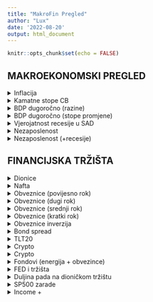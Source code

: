 ```yaml
---
title: "MakroFin Pregled"
author: "Lux"
date: '2022-08-20'
output: html_document
---
```


```r
knitr::opts_chunk$set(echo = FALSE)
```




## MAKROEKONOMSKI PREGLED


<details>
  <summary>Inflacija</summary>


```r
library(WDI)
library(ggplot2)
library(tidyverse)

dat = WDI(indicator='FP.CPI.TOTL.ZG',
          country=c('FR','GB','US','DE','IT','ES'),
          start=1960, end=2021)



ggplot(dat, aes(year, FP.CPI.TOTL.ZG, color=country)) +
  geom_line() + 
  xlab('Year') +
  ylab('CPI %') + 
  theme_bw()

```

```r

# see package tutorial at:
# https://github.com/mingjerli/IMFData
# also: https://meshry.com/blog/downloading-data-from-the-imf-api-using-r/

library(IMFData)
 

# search for data
availableDB <- DataflowMethod()
availableDB$DatabaseID#[127]
grep("rate",availableDB$DatabaseText)
availableDB$DatabaseText[grep(" Monetary and Financial Statistics",availableDB$DatabaseText)]
CPI.available.codes <- DataStructureMethod("MFS")
CodeSearch(CPI.available.codes, "CL_INDICATOR_CPI", "")


names(CPI.available.codes)
CPI.available.codes[[3]]


# API call

databaseID <- "CPI"
startdate = "2001-01-01"
enddate = "2022-12-31"
checkquery = FALSE

## Germany, Norminal GDP in Euros, Norminal GDP in National Currency
queryfilter <- list(CL_FREQ = "",
                    CL_AREA_CPI = "", #  c("US","DE","FR" )
                    CL_INDICATOR_CPI = "PCPIHA_PC_CP_A_PT") # PCPI_IX PCPIHA_PC_CP_A_PT
CPI.query <- CompactDataMethod(databaseID,
                               queryfilter,
                               startdate, enddate,
                               checkquery)
CPI.query[, 1:5]


CPI.query$Obs[[4]]


```

```r
# from DBNomics
# check tutorial: https://macro.cepremap.fr/article/2020-10/rdbnomics-tutorial/
library(rdbnomics)


df <- rdb(ids = c('IMF/CPI/M.US.PCPI_PC_CP_A_PT',
                  'IMF/CPI/M.DE.PCPI_PC_CP_A_PT',
                  'IMF/CPI/M.GB.PCPI_PC_CP_A_PT',
                  'IMF/CPI/M.FR.PCPI_PC_CP_A_PT')) %>%
  filter(!is.na(value))


ggplot(df, aes(x = period, y = value, color = REF_AREA)) +
  geom_line(size = 0.5) + 
  theme_bw() 


```


</details>


<details>
 <summary>Kamatne stope CB</summary>
  

```r
# Monetary and Financial Statistics (MFS) [MFS]

# https://db.nomics.world/IMF/MFS?dimensions=%7B%22INDICATOR%22%3A%5B%22FPOLM_PA%22%5D%2C%22REF_AREA%22%3A%5B%22US%22%2C%22U2%22%5D%7D&q=+Monetary+and+Financial+Statistics+


# df <- rdb(ids = c('IMF/MFS/M.US.FPOLM_PA',
#                   'IMF/MFS/M.U2.FPOLM_PA',
#                  # 'IMF/MFS/M.DE.FPOLM_PA',
#                   'IMF/MFS/M.GB.FPOLM_PA')) %>%
#   filter(!is.na(value))
# 
# 
# ggplot(df, aes(x = period, y = value, color = REF_AREA)) +
#   geom_line(size = 0.5) 


# BIS 

df <- rdb(ids = c('BIS/cbpol/D.US',
                  'BIS/cbpol/D.XM',
                 # 'IMF/MFS/M.DE.FPOLM_PA',
                  'BIS/cbpol/D.GB')) %>%
  filter(!is.na(value))


ggplot(df, aes(x = period, y = value, color = REF_AREA)) +
  geom_line(size = 0.5) + 
  theme_bw()


```


</details>


<details>
 <summary>BDP dugoročno (razine)</summary>

 
```r
library(maddison)
library(ggplot2)
library(dplyr)
library(scales)

# Data frame with annotations
df_annotate <- data.frame(
  xmin = c(1914, 1939),
  xmax = c(1918, 1945),
  ymin = c(900, 900), ymax = c(3e4, 3e4),
  label = c("WW1", "WW2"))

maddison %>%
  filter(iso2c %in% c("DE", "FR", "IT", "UK", "US")) %>%
  filter(year >= 1800) %>%
  ggplot() +
  geom_rect(aes(xmin = xmin, xmax = xmax, ymin = ymin, ymax = ymax),
            data = df_annotate, fill = "grey50", alpha = 0.25) +
  geom_text(aes(label = label, x = xmin, y = ymax), data = df_annotate, 
            vjust = 0, hjust = 0, nudge_y = 0.02, size = 3) +
  geom_line(aes(x = year, y = rgdpnapc, color = country)) +
  scale_y_log10(labels = comma, breaks = pretty_breaks(8)) +
  theme_bw(8) +
  labs(x = NULL, y = "GDP per capita (2011 US$)\n", color = NULL,
       title = "GDP per capita (1800-2016)")

```


```r


# dugoročne razine sa PEN world


df <- rdb(ids = c('OECD/MEI/USA.NAEXCP01.STSA.A',
                  'OECD/MEI/EA19.NAEXCP01.STSA.A',
                 # 'IMF/MFS/M.DE.FPOLM_PA',
                  'OECD/MEI/GBR.NAEXCP01.STSA.A')) %>%
  filter(!is.na(value))


ggplot(df, aes(x = period, y = value, color = Country)) +
  geom_line(size = 0.5) + 
    theme_bw() 




```


</details>


<details>
 <summary>BDP dugoročno (stope promjene)</summary>


```r


df <- rdb(ids = c('OECD/MEI/USA.NAEXKP01.GYSA.Q',
                  'OECD/MEI/EA19.NAEXKP01.GYSA.Q',
                 # 'IMF/MFS/M.DE.FPOLM_PA',
                  'OECD/MEI/GBR.NAEXKP01.GYSA.Q')) %>%
  filter(!is.na(value))


ggplot(df, aes(x = period, y = value, color = Country)) +
  geom_line(size = 0.5) + 
    theme_bw() 


df <- rdb(ids = c('OECD/MEI/USA.NAEXKP01.GYSA.Q')) %>%
  filter(!is.na(value))


ggplot(df, aes(x = period, y = value)) +
  geom_bar(stat = "identity") + 
    theme_bw() + 
    labs(x = "Observation Date", y = "Promjena %") +
    ggtitle("Promjena BDP, kvartalno, SAD") + 
    theme_bw()






df <- rdb(ids = c('OECD/MEI/USA.NAEXKP01.GYSA.A',
                  'OECD/MEI/EA19.NAEXKP01.GYSA.A',
                 # 'IMF/MFS/M.DE.FPOLM_PA',
                  'OECD/MEI/GBR.NAEXKP01.GYSA.A')) %>%
  filter(!is.na(value))


ggplot(df, aes(x = period, y = value, color = Country)) +
  geom_line(size = 0.5) + 
    theme_bw() 


```



</details>


<details>
 <summary>Vjerojatnost recesije u SAD</summary>


```r
library(fredr)
fredr(
  series_id = "JHGDPBRINDX",
  observation_start = as.Date("1940-01-01"),
  observation_end = as.Date("2022-01-01")
) %>%
ggplot(data = ., mapping = aes(x = date, y = value)) +
    geom_line() +
    labs(x = "Observation Date", y = "Rate", color = "Series") +
    ggtitle("Vjerojatnost recesije u SAD") + 
    theme_bw()

```



</details>


<details>
 <summary>Nezaposlenost</summary>

```r


fredr(
  series_id = "UNRATE",
  observation_start = as.Date("1940-01-01"),
  observation_end = as.Date("2022-01-01")
) %>% #View()
ggplot(data = ., mapping = aes(x = date, y = value)) +
    geom_line() + 
    geom_rect( aes(xmin=realtime_start, xmax=realtime_end, ymin=-Inf, ymax=+Inf), fill='pink', alpha=0.2) +
    labs(x = "Observation Date", y = "Rate", color = "Series") +
    ggtitle("Nezaposlenost u SAD") + 
    theme_bw()

```


</details>


<details>
 <summary>Nezaposlenost (+recesije)</summary>


```r
recessions.df = read.table(textConnection(
"Peak, Trough
1857-06-01, 1858-12-01
1860-10-01, 1861-06-01
1865-04-01, 1867-12-01
1869-06-01, 1870-12-01
1873-10-01, 1879-03-01
1882-03-01, 1885-05-01
1887-03-01, 1888-04-01
1890-07-01, 1891-05-01
1893-01-01, 1894-06-01
1895-12-01, 1897-06-01
1899-06-01, 1900-12-01
1902-09-01, 1904-08-01
1907-05-01, 1908-06-01
1910-01-01, 1912-01-01
1913-01-01, 1914-12-01
1918-08-01, 1919-03-01
1920-01-01, 1921-07-01
1923-05-01, 1924-07-01
1926-10-01, 1927-11-01
1929-08-01, 1933-03-01
1937-05-01, 1938-06-01
1945-02-01, 1945-10-01
1948-11-01, 1949-10-01
1953-07-01, 1954-05-01
1957-08-01, 1958-04-01
1960-04-01, 1961-02-01
1969-12-01, 1970-11-01
1973-11-01, 1975-03-01
1980-01-01, 1980-07-01
1981-07-01, 1982-11-01
1990-07-01, 1991-03-01
2001-03-01, 2001-11-01
2007-12-01, 2009-06-01,
2020-02-01, 2020-04-01"),
sep=',',
colClasses=c('Date', 'Date'),
header=TRUE)
```


```r
unemploy <- fredr(
  series_id = "UNRATE",
  observation_start = as.Date("1940-01-01"),
  observation_end = as.Date("2022-01-01")
)


recessions.trim = subset(recessions.df, Peak >= min(unemploy$date) )



ggplot(unemploy) + 
  geom_line(aes(x=date, y=value)) +
  theme_bw() +
  geom_rect(data=recessions.trim, aes(xmin=Peak, xmax=Trough, ymin=-Inf, ymax=+Inf), fill='red', alpha=0.2)


```



</details>

## FINANCIJSKA TRŽIŠTA


<details>
 <summary>Dionice </summary>

```r
fredr(
  series_id = "SP500",
  observation_start = as.Date("2012-01-01"),
  observation_end = Sys.Date()
) %>%
ggplot(data = ., mapping = aes(x = date, y = value)) +
    geom_line() +
    labs(x = "Observation Date", y = "Rate", color = "Series") +
    ggtitle("SP500") + 
    theme_bw()
```

```r
fredr(
  series_id = "DJIA",
  observation_start = as.Date("2012-01-01"),
  observation_end = Sys.Date()
) %>%
ggplot(data = ., mapping = aes(x = date, y = value)) +
    geom_line() +
    labs(x = "Observation Date", y = "Rate", color = "Series") +
    ggtitle("Dow Jones Industrial") + 
    theme_bw()
```


</details>




<details>
 <summary>Nafta </summary>


```r
fredr(
  series_id = "DCOILWTICO",
  observation_start = as.Date("2012-01-01"),
  observation_end = Sys.Date()
) %>% 
   drop_na() %>% 
  filter( !value < 0 ) %>%
  #View() %>%
ggplot(data = ., mapping = aes(x = date, y = value)) +
    geom_line() +
    labs(x = "Observation Date", y = "US $", color = "Series") +
    ggtitle("Cijena nafte US $") + 
    theme_bw()
```

</details>


<details>
 <summary>Obveznice (povijesno rok) </summary>

```r


df <- rdb(ids = c('FED/H15/RIFLGFCY02_N.WF',
                  'FED/H15/RIFLGFCY10_N.WF',
                  'FED/H15/RIFLGFCY20_N.WF',
                  'FED/H15/RIFLGFCY30_N.WF')) %>%
  filter(!is.na(value))


ggplot(df, aes(x = period, y = value, color = MATURITY)) +
  geom_line(size = 0.5) + 
    theme_bw() +
    labs(x = "Observation Date", y = "Prinos %", color = "Series") +
    ggtitle("Prinosi na američke državne obveznice (2,10,20,30 godina)") + 
    theme_bw()


```





</details>



<details>
 <summary>Obveznice (dugi rok) </summary>


```r

library(dplyr)
df <- rdb(ids = c('FED/H15/RIFLGFCY02_N.WF',
                  'FED/H15/RIFLGFCY10_N.WF',
                  'FED/H15/RIFLGFCY20_N.WF',
                  'FED/H15/RIFLGFCY30_N.WF')) %>%
  dplyr::filter(!is.na(value)) %>%
  dplyr::filter(period >= as.Date("2001-01-01"))



ggplot(df, aes(x = period, y = value, color = MATURITY)) +
  geom_line(size = 0.5) + 
    theme_bw() +
    labs(x = "Observation Date", y = "Prinos %", color = "Series") +
    ggtitle("Prinosi na američke državne obveznice (2,10,20,30 godina)") + 
    theme_bw()# + 
    # xlim(as.Date(c('1/1/2011', '1/1/2013'), format="%d/%m/%Y") )

```

</details>


<details>
 <summary>Obveznice (srednji rok) </summary>



```r

df <- rdb(ids = c('FED/H15/RIFLGFCY02_N.WF',
                  'FED/H15/RIFLGFCY10_N.WF',
                  'FED/H15/RIFLGFCY20_N.WF',
                  'FED/H15/RIFLGFCY30_N.WF')) %>%
  dplyr::filter(!is.na(value)) %>%
  dplyr::filter(period >= as.Date("2010-01-01"))



ggplot(df, aes(x = period, y = value, color = MATURITY)) +
  geom_line(size = 0.5) + 
    theme_bw() +
    labs(x = "Observation Date", y = "Prinos %", color = "Series") +
    ggtitle("Prinosi na američke državne obveznice (2,10,20,30 godina)") + 
    theme_bw()# + 
    # xlim(as.Date(c('1/1/2011', '1/1/2013'), format="%d/%m/%Y") )

```

</details>


<details>
 <summary>Obveznice (kratki rok) </summary>



```r

df <- rdb(ids = c('FED/H15/RIFLGFCY02_N.WF',
                  'FED/H15/RIFLGFCY10_N.WF',
                  'FED/H15/RIFLGFCY20_N.WF',
                  'FED/H15/RIFLGFCY30_N.WF')) %>%
  dplyr::filter(!is.na(value)) %>%
  dplyr::filter(period >= as.Date("2020-01-01"))



ggplot(df, aes(x = period, y = value, color = MATURITY)) +
  geom_line(size = 0.5) + 
    theme_bw() +
    labs(x = "Observation Date", y = "Prinos %", color = "Series") +
    ggtitle("Prinosi na američke državne obveznice (2,10,20,30 godina)") + 
    theme_bw()# + 
    # xlim(as.Date(c('1/1/2011', '1/1/2013'), format="%d/%m/%Y") )

```


</details>




<details>
 <summary>Obveznice inverzija </summary>


```r
knitr::include_graphics("C:/Users/Lukas/OneDrive/Desktop/MFOverview/Inkedyield inversion.jpg")
```

</details>





<details>
 <summary>Bond spread</summary>


```r
knitr::include_graphics("C:/Users/Lukas/OneDrive/Desktop/MFOverview/bondspread.png")
```

</details>



<details>
 <summary>TLT20</summary>


```r
knitr::include_graphics("C:/Users/Lukas/OneDrive/Desktop/MFOverview/TLT20.png")
```

</details>


<details>
 <summary>Crypto </summary>


```r
knitr::include_graphics("C:/Users/Lukas/OneDrive/Desktop/MFOverview/BTC.png")
```

</details>


<details>
 <summary>Crypto </summary>


```r
knitr::include_graphics("C:/Users/Lukas/OneDrive/Desktop/MFOverview/NASDAQ.png")
```

</details>


<details>
 <summary>Fondovi (energija + obvezince) </summary>


```r
knitr::include_graphics("C:/Users/Lukas/OneDrive/Desktop/MFOverview/Inkedfondovi.jpg")
```

</details>


<details>
 <summary>FED i tržišta </summary>


```r
knitr::include_graphics("C:/Users/Lukas/OneDrive/Desktop/MFOverview/InkedFED.jpg")
```

</details>



<details>
 <summary>Duljina pada na dioničkom tržištu </summary>


```r
knitr::include_graphics("C:/Users/Lukas/OneDrive/Desktop/MFOverview/Inkedstockrecesije.jpg")
```

</details>

<details>
 <summary>SP500 zarade </summary>


```r
knitr::include_graphics("C:/Users/Lukas/OneDrive/Desktop/MFOverview/Inkedspzarade.jpg")
```

</details>



</details>

<details>
 <summary>Income + </summary>


```r
knitr::include_graphics("C:/Users/Lukas/OneDrive/Desktop/MFOverview/Inkedincomeplus.jpg")
```

</details>







